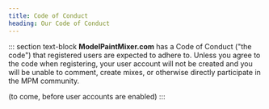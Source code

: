 ```yaml
---
title: Code of Conduct
heading: Our Code of Conduct
---
```


::: section text-block
**ModelPaintMixer.com** has a Code of Conduct ("the code") that
registered users are expected to adhere to. Unless you agree to the
code when registering, your user account will not be created and you
will be unable to comment, create mixes, or otherwise directly
participate in the MPM community.

(to come, before user accounts are enabled)
:::
